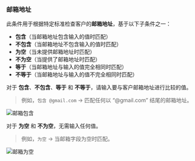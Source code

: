 ### 邮箱地址

此条件用于根据特定标准检查客户的**邮箱地址**，基于以下子条件之一：

- **包含**（当邮箱地址包含输入的值时匹配）
- **不包含**（当邮箱地址不包含输入的值时匹配）
- **为空**（当未提供邮箱地址时匹配）
- **不为空**（当提供了邮箱地址时匹配）
- **等于**（当邮箱地址与输入的值完全相同时匹配）
- **不等于**（当邮箱地址与输入的值不完全相同时匹配）

对于 **包含**、**不包含**、**等于** 和 **不等于**，请输入要与客户邮箱地址进行比较的值。

> 例如，`包含 @gmail.com` → 匹配任何以 “@gmail.com” 结尾的邮箱地址。

<img
  src="/images/essentials/condition-sets/email-contains.webp"
  alt="邮箱包含"
/>

对于 **为空** 和 **不为空**，无需输入任何值。

> 例如，`为空` → 当邮箱字段为空时匹配。

<img
  src="/images/essentials/condition-sets/email-empty.webp"
  alt="邮箱为空"
/>

